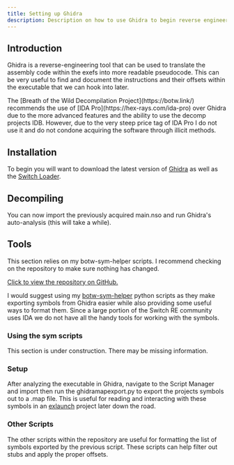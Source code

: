 ```yaml
---
title: Setting up Ghidra
description: Description on how to use Ghidra to begin reverse engineering the exefs.
---
```



## Introduction
Ghidra is a reverse-engineering tool that can be used to translate the assembly code within the exefs into more readable pseudocode.
This can be very useful to find and document the instructions and their offsets within the executable that we can hook into later.

<Aside>The [Breath of the Wild Decompilation Project](https://botw.link/) recommends the use of [IDA Pro](https://hex-rays.com/ida-pro) over Ghidra due to the more advanced features and the ability to use the decomp projects IDB. However, due to the very steep price tag of IDA Pro I do not use it and do not condone acquiring the software through illicit methods.</Aside>

## Installation
To begin you will want to download the latest version of [Ghidra](https://ghidra-sre.org/) as well as the [Switch Loader](https://github.com/Adubbz/Ghidra-Switch-Loader).

## Decompiling
You can now import the previously acquired main.nso and run Ghidra's auto-analysis (this will take a while).

## Tools

<Card title="Repository" icon="github">
    <p>This section relies on my botw-sym-helper scripts. I recommend checking on the repository to make sure nothing has changed.</p>
    <a href="https://github.com/JakeButf/botw-sym-helper">Click to view the repository on GitHub.</a>
</Card>

I would suggest using my [botw-sym-helper](https://github.com/JakeButf/botw-sym-helper) python scripts as they make exporting symbols from Ghidra
easier while also providing some useful ways to format them. Since a large portion of the Switch RE community uses IDA 
we do not have all the handy tools for working with the symbols.

### Using the sym scripts

<Aside type="caution">This section is under construction. There may be missing information.</Aside>

### Setup 
After analyzing the executable in Ghidra, navigate to the Script Manager and import then run the ghidramapexport.py 
to export the projects symbols out to a .map file. This is useful for reading and interacting with these symbols in
an [exlaunch]() project later down the road.

### Other Scripts
The other scripts within the repository are useful for formatting the list of symbols exported by the previous script.
These scripts can help filter out stubs and apply the proper offsets. 